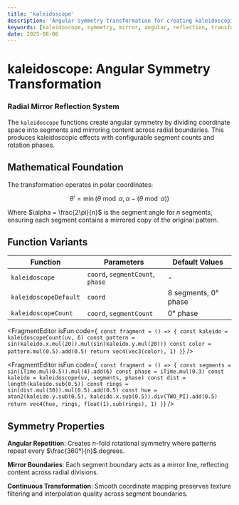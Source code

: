 ```yaml
---
title: 'kaleidoscope'
description: 'Angular symmetry transformation for creating kaleidoscopic mirror effects'
keywords: [kaleidoscope, symmetry, mirror, angular, reflection, transformation]
date: 2025-08-06
---
```



# kaleidoscope: Angular Symmetry Transformation

### Radial Mirror Reflection System

The `kaleidoscope` functions create angular symmetry by dividing coordinate space into segments and mirroring content across radial boundaries. This produces kaleidoscopic effects with configurable segment counts and rotation phases.

## Mathematical Foundation

The transformation operates in polar coordinates:

$$
\theta' = \min(\theta \bmod \alpha, \alpha - (\theta \bmod \alpha))
$$

Where $\alpha = \frac{2\pi}{n}$ is the segment angle for $n$ segments, ensuring each segment contains a mirrored copy of the original pattern.

## Function Variants

| Function              | Parameters                       | Default Values       |
| --------------------- | -------------------------------- | -------------------- |
| `kaleidoscope`        | `coord`, `segmentCount`, `phase` | -                    |
| `kaleidoscopeDefault` | `coord`                          | 8 segments, 0° phase |
| `kaleidoscopeCount`   | `coord`, `segmentCount`          | 0° phase             |

<FragmentEditor
        isFun
        code={`
const fragment = () => {
        const kaleido = kaleidoscopeCount(uv, 6)
        const pattern = sin(kaleido.x.mul(20)).mul(sin(kaleido.y.mul(20)))
        const color = pattern.mul(0.5).add(0.5)
        return vec4(vec3(color), 1)
}`}
/>

<FragmentEditor
        isFun
        code={`
const fragment = () => {
        const segments = sin(iTime.mul(0.5)).mul(4).add(6)
        const phase = iTime.mul(0.3)
        const kaleido = kaleidoscope(uv, segments, phase)
        const dist = length(kaleido.sub(0.5))
        const rings = sin(dist.mul(30)).mul(0.5).add(0.5)
        const hue = atan2(kaleido.y.sub(0.5), kaleido.x.sub(0.5)).div(TWO_PI).add(0.5)
        return vec4(hue, rings, float(1).sub(rings), 1)
}`}
/>

## Symmetry Properties

**Angular Repetition**: Creates $n$-fold rotational symmetry where patterns repeat every $\frac{360°}{n}$ degrees.

**Mirror Boundaries**: Each segment boundary acts as a mirror line, reflecting content across radial divisions.

**Continuous Transformation**: Smooth coordinate mapping preserves texture filtering and interpolation quality across segment boundaries.

